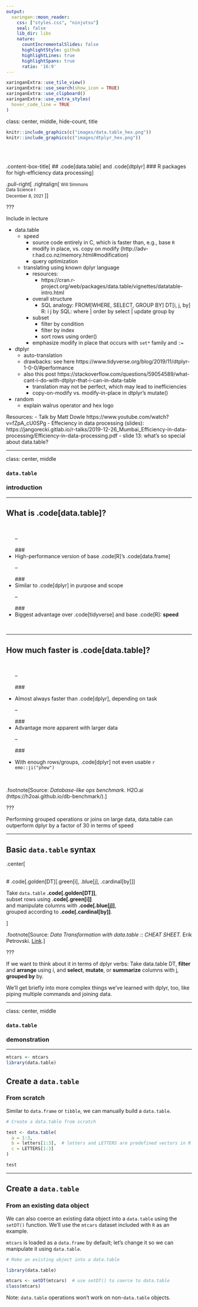 ```yaml
---
output:
  xaringan::moon_reader:
    css: ["styles.css", "ninjutsu"]
    seal: false
    lib_dir: libs
    nature:
      countIncrementalSlides: false
      highlightStyle: github
      highlightLines: true
      highlightSpans: true
      ratio: '16:9'
---
```

```r
xaringanExtra::use_tile_view()
xaringanExtra::use_search(show_icon = TRUE)
xaringanExtra::use_clipboard()
xaringanExtra::use_extra_styles(
  hover_code_line = TRUE
)
```

class: center, middle, hide-count, title


```r
knitr::include_graphics(c("images/data.table_hex.png"))
knitr::include_graphics(c("images/dtplyr_hex.png"))
```
<br>
<br>

.content-box-title[
  ## .code[data.table] and .code[dtplyr]
  ### R packages for high-efficiency data processing
]

.pull-right[
  .rightalign[
    <small>Will Simmons</small><br>
    <small>Data Science I</small><br>
    <small>December 8, 2021</small>
  ]
]

???

Include in lecture

 - data.table
    - speed
      - source code entirely in C, which is faster than, e.g., base `R`
      - modify in place, vs. copy on modify (http://adv-r.had.co.nz/memory.html#modification)
      - query optimization
    - translating using known dplyr language 
      - resources: 
        - https://cran.r-project.org/web/packages/data.table/vignettes/datatable-intro.html
      - overall structure
        - SQL analogy: FROM[WHERE, SELECT, GROUP BY]
          DT[i, j, by]
          R:                 i                 j        by
          SQL:  where | order by   select | update  group by
      - subset
        - filter by condition 
        - filter by index
        - sort rows using order()
      - emphasize modify in place that occurs with `set*` family and `:=`
 - dtplyr
    - auto-translation
    - drawbacks: see here https://www.tidyverse.org/blog/2019/11/dtplyr-1-0-0/#performance
    - also this post https://stackoverflow.com/questions/59054589/what-cant-i-do-with-dtplyr-that-i-can-in-data-table
      - translation may not be perfect, which may lead to inefficiencies
      - copy-on-modify vs. modify-in-place in dtplyr's mutate()
 - random
    - explain walrus operator and hex logo

Resources:
 - Talk by Matt Dowle https://www.youtube.com/watch?v=fZpA_cU0SPg
 - Effeciency in data processing (slides): https://jangorecki.gitlab.io/r-talks/2019-12-26_Mumbai_Efficiency-in-data-processing/Efficiency-in-data-processing.pdf
    - slide 13: what's so special about data.table?

---

class: center, middle

### `data.table` <br><br> introduction

---

## What is .code[data.table]?

<br>
<ul>

--

### <li>High-performance version of base .code[R]’s .code[data.frame]</li>

--

### <li>Similar to .code[dplyr] in purpose and scope</li>

--

### <li>Biggest advantage over .code[tidyverse] and base .code[R]: **speed**</li>

</ul>&nbsp;

---

## How much faster is .code[data.table]?

<br>
<ul>

--

### <li>Almost always faster than .code[dplyr], depending on task

--

### <li>Advantage more apparent with larger data</li>

--

### <li>With enough rows/groups, .code[dplyr] not even usable `r emo::ji("phew")`

</ul>&nbsp;

.footnote[Source: *Database-like ops benchmark.* H2O.ai (https://h2oai.github.io/db-benchmark/).]
  
???

Performing grouped operations or joins on large data, data.table can outperform dplyr by a factor of 30 in terms of speed

---

## Basic `data.table` syntax

.center[

<br>
# .code[.golden[DT][.green[i], .blue[j], .cardinal[by]]]
<br>

Take `data.table` **.code[.golden[DT]]**,<br>
subset rows using **.code[.green[i]]**<br>
and manipulate columns with **.code[.blue[j]]**,<br>
grouped according to **.code[.cardinal[by]]**.

]

.footnote[Source: *Data Transformation with data.table :: CHEAT SHEET.* Erik Petrovski. [Link](https://rdatatable.gitlab.io/data.table/#cheatsheets).]

???

If we want to think about it in terms of dplyr verbs:
Take data.table DT,
**filter** and **arrange** using i,
and **select**, **mutate**, or **summarize** columns with j,
**grouped by** by.

We'll get briefly into more complex things we've learned with dplyr, too, like piping multiple commands and joining data.

---

class: center, middle

### `data.table` <br><br> demonstration

---

```r
mtcars <- mtcars
library(data.table)
```

## Create a `data.table`

### From scratch

Similar to `data.frame` or `tibble`, we can manually build a `data.table`.

```r

# Create a data.table from scratch

test <- data.table(
  a = 1:3,
  b = letters[1:3],  # letters and LETTERS are predefined vectors in R
  c = LETTERS[1:3]
)

test

```

---

## Create a `data.table`

### From an existing data object

We can also coerce an existing data object into a `data.table` using the `setDT()` function. We'll use the `mtcars` dataset included with `R` as an example.

`mtcars` is loaded as a `data.frame` by default; let's change it so we can manipulate it using `data.table`.

```r

# Make an existing object into a data.table

library(data.table)

mtcars <- setDT(mtcars)  # use setDT() to coerce to data.table
class(mtcars)

```

Note: `data.table` operations won't work on non-`data.table` objects.

